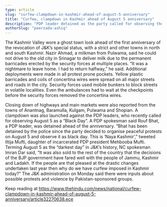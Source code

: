 ```yaml
---
type: article
slug: "curfew-clampdown-in-kashmir-ahead-of-august-5-anniversary"
title: "Curfew, clampdown in Kashmir ahead of August 5 anniversary"
description: "PDP leader detained as the party called for observing the day as “Black Day”"
authorSlug: "peerzada-ashiq"
---
```


The Kashmir Valley wore a ghost town look ahead of the first anniversary of the revocation of J&K’s special status, with a strict 
 and other towns in north and south Kashmir.
Nazir Ahmad, a milkman from Pulwama, said he could not drive to the old city in Srinagar to deliver milk due to the permanent barricades erected by the security forces at multiple places. “It was a nightmare to leave home. I had to return halfway,” he said.
Additional deployments were made in all protest prone pockets. Yellow plastic barricades and coils of concertina wires were spread on all major streets and roads in the city. Security forces used mobile bunkers to block streets in volatile localities.
Even the ambulances had to wait at the checkpoints before the security forces removed the concertina wires.



Closing down of highways and main markets were also reported from the towns of Anantnag, Baramulla, Kulgam, Pulwama and Shopian.
A clampdown was also launched against the PDP leaders, who recently called for observing August 5 as a “Black Day”. A PDP spokesman said Rouf Bhat, a PDP leader, was detained ahead of the anniversary.
“Bhat has been detained by the police since the party decided to organise peaceful protests on August 5 and observe it as black day. This is ‘Naya Kashmir’,” tweeted Iltija Mufti, daughter of incarcerated PDP president Mehbooba Mufti.
Terming August 5 as the “darkest day” in J&K’s history, NC spokesman Imran Dar said, “It was also sold to the rest of the country that the decisions of the BJP government have fared well with the people of Jammu, Kashmir and Ladakh. If the people are that pleased at the drastic changes undertaken last year then why do we have curfew imposed in Kashmir today?”
The J&K administration on Monday said there were inputs about possible protests and violence by Pakistan-sponsored groups.

Keep reading at https://www.thehindu.com/news/national/curfew-clampdown-in-kashmir-ahead-of-august-5-anniversary/article32270638.ece

